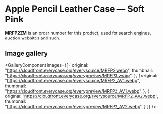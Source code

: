 
# Apple Pencil Leather Case — Soft Pink

<Callout type='info' emoji='👉🏻'>**MRFP2ZM** is an order number for this product, used for search engines, auction websites and such.</Callout>

## Image gallery

<GalleryComponent
    images={[
      {
        original: "https://cloudfront.everycase.org/everysource/MRFP2.webp",
        thumbnail: "https://cloudfront.everycase.org/everypreview/MRFP2.webp",
      },
      {
        original: "https://cloudfront.everycase.org/everysource/MRFP2_AV1.webp",
        thumbnail: "https://cloudfront.everycase.org/everypreview/MRFP2_AV1.webp",
      },
      {
        original: "https://cloudfront.everycase.org/everysource/MRFP2_AV2.webp",
        thumbnail: "https://cloudfront.everycase.org/everypreview/MRFP2_AV2.webp",
      }
    ]}
  />
